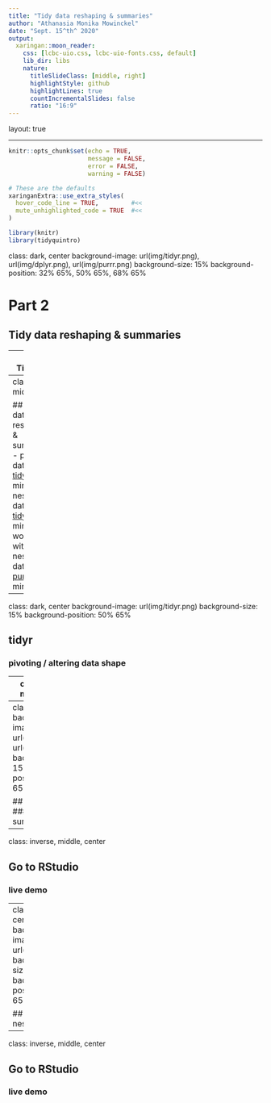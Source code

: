 ```yaml
---
title: "Tidy data reshaping & summaries"
author: "Athanasia Monika Mowinckel"
date: "Sept. 15^th^ 2020"
output:
  xaringan::moon_reader:
    css: [lcbc-uio.css, lcbc-uio-fonts.css, default]
    lib_dir: libs
    nature:
      titleSlideClass: [middle, right]
      highlightStyle: github
      highlightLines: true
      countIncrementalSlides: false 
      ratio: "16:9"
---
```

layout: true
    
<div class="my-sidebar"></div> 

---

```r
knitr::opts_chunk$set(echo = TRUE, 
                      message = FALSE, 
                      error = FALSE, 
                      warning = FALSE)

# These are the defaults
xaringanExtra::use_extra_styles(
  hover_code_line = TRUE,         #<<
  mute_unhighlighted_code = TRUE  #<<
)

library(knitr)
library(tidyquintro)
```

class: dark, center
background-image: url(img/tidyr.png), url(img/dplyr.png), url(img/purrr.png)
background-size: 15%
background-position: 32% 65%, 50% 65%, 68% 65%

# Part 2 

## Tidy data reshaping & summaries

---
## Timeline

- **Tidy data reshaping & summaries** - avoiding loops (~ 1.5 hours)   
  - pivoting data with [tidyr](https://tidyr.tidyverse.org/) (~25 min) 
  - nesting data with [tidyr](https://tidyr.tidyverse.org/) (~25 min)  
  - working with nested data with [purrr](https://purrr.tidyverse.org/) (~25 min) 

---
class: middle

## Tidy data reshaping & summaries
  - pivoting data with [tidyr](https://tidyr.tidyverse.org/) (~25 min) 
  - nesting data with [tidyr](https://tidyr.tidyverse.org/) (~25 min)  
  - working with nested data using [purrr](https://purrr.tidyverse.org/) (~25 min) 
  
---
class: dark, center
background-image: url(img/tidyr.png)
background-size: 15% 
background-position: 50% 65%

## tidyr
### pivoting / altering data shape

---
class: inverse, middle, center

## Go to RStudio
### live demo

---
class: dark, center
background-image: url(img/dplyr.png), url(img/tidyr.png)
background-size: 15% 
background-position: 41% 65%, 59% 65% 

## dplyr + tidyr
### data summaries

---
class: inverse, middle, center

## Go to RStudio
### live demo

---
class: dark, center
background-image: url(img/tidyr.png)
background-size: 15% 
background-position: 50% 65%

## tidyr
### data nesting

---
class: inverse, middle, center

## Go to RStudio
### live demo
